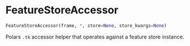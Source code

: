 # FeatureStoreAccessor { #pytimetk.FeatureStoreAccessor }

```python
FeatureStoreAccessor(frame, *, store=None, store_kwargs=None)
```

Polars `.tk` accessor helper that operates against a feature store instance.